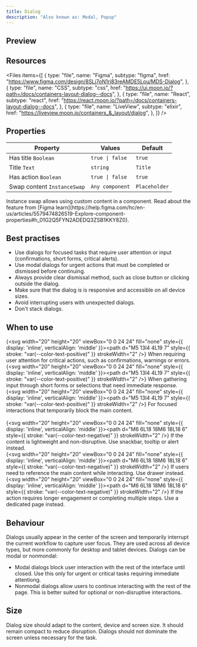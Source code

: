 ```yaml
---
title: Dialog
description: "Also known as: Modal, Popup"
---
```


## Preview

<div className="w-full bg-primary h-[320px] flex items-center justify-center border border-primary gap-4">    
    <DialogDemo />
</div>

## Resources

<Files
  items={[
    {
      type: "file",
      name: "Figma",
      subtype: "figma",
      href: "https://www.figma.com/design/8SLj7oN1ri83reAMDE5Lou/MDS-Dialog",
    },
    {
      type: "file",
      name: "CSS",
      subtype: "css",
      href: "https://ui.moon.io/?path=/docs/containers-layout-dialog--docs",
    },
    {
      type: "file",
      name: "React",
      subtype: "react",
      href: "https://react.moon.io/?path=/docs/containers-layout-dialog--docs",
    },
    {
      type: "file",
      name: "LiveView",
      subtype: "elixir",
      href: "https://liveview.moon.io/containers_&_layout/dialog",
    },
  ]}
/>

## Properties

| **Property**                | **Values**      | **Default**   |
| --------------------------- | --------------- | ------------- |
| Has title `Boolean`         | `true \| false` | `true`        |
| Title `Text`                | `string`        | `Title`       |
| Has action `Boolean`        | `true \| false` | `true`        |
| Swap content `InstanceSwap` | `Any component` | `Placeholder` |

<Note type="info" title="Note">
  Instance swap allows using custom content in a component. Read about the
  feature from [Figma
  learn](https://help.figma.com/hc/en-us/articles/5579474826519-Explore-component-properties#h_01G2Q5FYN2ADEDQ3ZSB1KKY8Z0).
</Note>

## Best practises

- Use dialogs for focused tasks that require user attention or input (confirmations, short forms, critical alerts).
- Use modal dialogs for urgent actions that must be completed or dismissed before continuing.
- Always provide clear dismissal method, such as close button or clicking outside the dialog.
- Make sure that the dialog is is responsive and accessible on all device sizes.
- Avoid interrupting users with unexpected dialogs.
- Don't stack dialogs.

## When to use

{<svg width="20" height="20" viewBox="0 0 24 24" fill="none" style={{ display: 'inline', verticalAlign: 'middle' }}><path d="M5 13l4 4L19 7" style={{ stroke: "var(--color-text-positive)" }} strokeWidth="2" /></svg>} When requiring user attention for critical actions, such as confirmations, warnings or errors. <br/>
{<svg width="20" height="20" viewBox="0 0 24 24" fill="none" style={{ display: 'inline', verticalAlign: 'middle' }}><path d="M5 13l4 4L19 7" style={{ stroke: "var(--color-text-positive)" }} strokeWidth="2" /></svg>} When gathering input through short forms or selections that need immediate response. <br/>
{<svg width="20" height="20" viewBox="0 0 24 24" fill="none" style={{ display: 'inline', verticalAlign: 'middle' }}><path d="M5 13l4 4L19 7" style={{ stroke: "var(--color-text-positive)" }} strokeWidth="2" /></svg>} For focused interactions that temporarily block the main content. <br/><br/>
{<svg width="20" height="20" viewBox="0 0 24 24" fill="none" style={{ display: 'inline', verticalAlign: 'middle' }}><path d="M6 6L18 18M6 18L18 6" style={{ stroke: "var(--color-text-negative)" }} strokeWidth="2" /></svg>} If the content is lightweight and non-disruptive. Use snackbar, tooltip or alert instead. <br/>
{<svg width="20" height="20" viewBox="0 0 24 24" fill="none" style={{ display: 'inline', verticalAlign: 'middle' }}><path d="M6 6L18 18M6 18L18 6" style={{ stroke: "var(--color-text-negative)" }} strokeWidth="2" /></svg>} If users need to reference the main content while interacting. Use drawer instead. <br/>
{<svg width="20" height="20" viewBox="0 0 24 24" fill="none" style={{ display: 'inline', verticalAlign: 'middle' }}><path d="M6 6L18 18M6 18L18 6" style={{ stroke: "var(--color-text-negative)" }} strokeWidth="2" /></svg>} If the action requires longer engagement or completing multiple steps. Use a dedicated page instead. <br/>

## Behaviour

Dialogs usually appear in the center of the screen and temporarily interrupt the current workflow to capture user focus. They are used across all device types, but more commonly for desktop and tablet devices.
Dialogs can be modal or nonmondal:

- Modal dialogs block user interaction with the rest of the interface until closed. Use this only for urgent or critical tasks requiring immediate attentiong.
- Nonmodal dialogs allow users to continue interacting with the rest of the page. This is better suited for optional or non-disruptive interactions.

## Size

Dialog size should adapt to the content, device and screen size. It should remain compact to reduce disruption. Dialogs should not dominate the screen unless necessary for the task.
